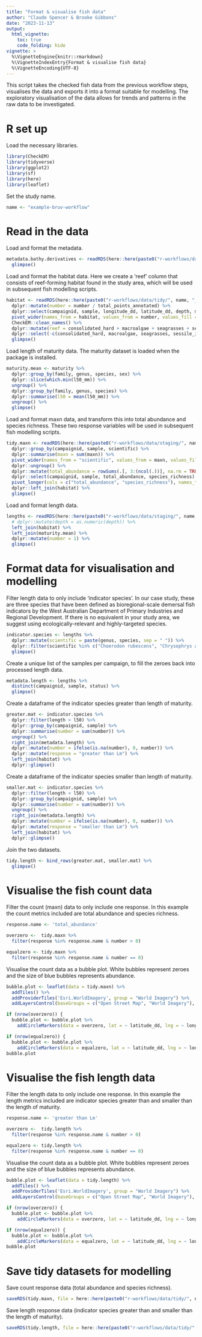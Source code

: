 ```yaml
---
title: "Format & visualise fish data"
author: "Claude Spencer & Brooke Gibbons"
date: "2023-11-13"
output:
  html_vignette:
    toc: true
    code_folding: hide
vignette: >
  %\VignetteEngine{knitr::rmarkdown}
  %\VignetteIndexEntry{Format & visualise fish data}
  %\VignetteEncoding{UTF-8}
---
```


This script takes the checked fish data from the previous workflow steps, visualises the data and exports it into a format suitable for modelling. The exploratory visualisation of the data allows for trends and patterns in the raw data to be investigated.

# R set up
Load the necessary libraries.
```r
library(CheckEM)
library(tidyverse)
library(ggplot2)
library(sf)
library(here)
library(leaflet)
```
Set the study name.
```r
name <- "example-bruv-workflow"
```
# Read in the data
Load and format the metadata.
```r
metadata.bathy.derivatives <- readRDS(here::here(paste0("r-workflows/data/tidy/", name, "_metadata-bathymetry-derivatives.rds"))) %>%
  glimpse()
```
Load and format the habitat data. Here we create a 'reef' column that consists of reef-forming habitat found in the study area, which will be used in subsequent fish modelling scripts.
```r
habitat <- readRDS(here::here(paste0("r-workflows/data/tidy/", name, "_tidy-habitat.rds"))) %>%
  dplyr::mutate(number = number / total_points_annotated) %>%
  dplyr::select(campaignid, sample, longitude_dd, latitude_dd, depth, mbdepth, slope, aspect, TPI, TRI, roughness, detrended, habitat, number, mean.relief, sd.relief) %>%
  pivot_wider(names_from = habitat, values_from = number, values_fill = 0) %>%
  CheckEM::clean_names() %>%
  dplyr::mutate(reef = consolidated_hard + macroalgae + seagrasses + sessile_invertebrates) %>%           
  dplyr::select(-c(consolidated_hard, macroalgae, seagrasses, sessile_invertebrates, unconsolidated_soft)) %>%
  glimpse()
```
Load length of maturity data. The maturity dataset is loaded when the package is installed.
```r
maturity.mean <- maturity %>%
  dplyr::group_by(family, genus, species, sex) %>%
  dplyr::slice(which.min(l50_mm)) %>%
  ungroup() %>%
  dplyr::group_by(family, genus, species) %>%
  dplyr::summarise(l50 = mean(l50_mm)) %>%
  ungroup() %>%
  glimpse()
```
Load and format maxn data, and transform this into total abundance and species richness. These two response variables will be used in subsequent fish modelling scripts.
```r
tidy.maxn <- readRDS(here::here(paste0("r-workflows/data/staging/", name, "_complete-maxn.rds"))) %>%
  dplyr::group_by(campaignid, sample, scientific) %>%
  dplyr::summarise(maxn = sum(maxn)) %>%
  pivot_wider(names_from = "scientific", values_from = maxn, values_fill = 0) %>%
  dplyr::ungroup() %>%
  dplyr::mutate(total_abundance = rowSums(.[, 3:(ncol(.))], na.rm = TRUE), species_richness = rowSums(.[, 3:(ncol(.))] > 0)) %>% 
  dplyr::select(campaignid, sample, total_abundance, species_richness) %>%
  pivot_longer(cols = c("total_abundance", "species_richness"), names_to = "response", values_to = "number") %>%
  dplyr::left_join(habitat) %>%
  glimpse()
```
Load and format length data.
```r
lengths <- readRDS(here::here(paste0("r-workflows/data/staging/", name, "_complete-length.rds"))) %>%
  # dplyr::mutate(depth = as.numeric(depth)) %>%                      
  left_join(habitat) %>%
  left_join(maturity.mean) %>%
  dplyr::mutate(number = 1) %>%
  glimpse()
```
# Format data for visualisation and modelling
Filter length data to only include 'indicator species'. In our case study, these are three species that have been defined as bioregional-scale demersal fish indicators by the West Australian Department of Primary Industries and Regional Development. If there is no equivalent in your study area, we suggest using ecologically-relevant and highly-targeted species.
```r
indicator.species <- lengths %>%
  dplyr::mutate(scientific = paste(genus, species, sep = " ")) %>%
  dplyr::filter(scientific %in% c("Choerodon rubescens", "Chrysophrys auratus", "Glaucosoma hebraicum")) %>%
  glimpse()
```
Create a unique list of the samples per campaign, to fill the zeroes back into processed length data.
```r
metadata.length <- lengths %>%
  distinct(campaignid, sample, status) %>%
  glimpse()
```
Create a dataframe of the indicator species greater than length of maturity.
```r
greater.mat <- indicator.species %>%
  dplyr::filter(length > l50) %>%
  dplyr::group_by(campaignid, sample) %>%
  dplyr::summarise(number = sum(number)) %>%
  ungroup() %>%
  right_join(metadata.length) %>%
  dplyr::mutate(number = ifelse(is.na(number), 0, number)) %>%
  dplyr::mutate(response = "greater than Lm") %>%
  left_join(habitat) %>%
  dplyr::glimpse()
```
Create a dataframe of the indicator species smaller than length of maturity.
```r
smaller.mat <- indicator.species %>%
  dplyr::filter(length < l50) %>%
  dplyr::group_by(campaignid, sample) %>%
  dplyr::summarise(number = sum(number)) %>%
  ungroup() %>%
  right_join(metadata.length) %>%
  dplyr::mutate(number = ifelse(is.na(number), 0, number)) %>%
  dplyr::mutate(response = "smaller than Lm") %>%
  left_join(habitat) %>%
  dplyr::glimpse()
```
Join the two datasets.
```r
tidy.length <- bind_rows(greater.mat, smaller.mat) %>%
  glimpse()
```
# Visualise the fish count data
Filter the count (maxn) data to only include one response. In this example the count metrics included are total abundance and species richness.
```r
response.name <- 'total_abundance'

overzero <-  tidy.maxn %>% 
  filter(response %in% response.name & number > 0) 

equalzero <- tidy.maxn %>% 
  filter(response %in% response.name & number == 0)
```
Visualise the count data as a bubble plot. White bubbles represent zeroes and the size of blue bubbles represents abundance.
```r
bubble.plot <- leaflet(data = tidy.maxn) %>%                     
  addTiles() %>%                                                    
  addProviderTiles('Esri.WorldImagery', group = "World Imagery") %>%
  addLayersControl(baseGroups = c("Open Street Map", "World Imagery"), options = layersControlOptions(collapsed = FALSE))

if (nrow(overzero)) {                                               
  bubble.plot <- bubble.plot %>%
    addCircleMarkers(data = overzero, lat = ~ latitude_dd, lng = ~ longitude_dd, radius = ~ number / 10, fillOpacity = 0.5, stroke = FALSE, label = ~ as.character(sample))}

if (nrow(equalzero)) {                                            
  bubble.plot <- bubble.plot %>%
    addCircleMarkers(data = equalzero, lat = ~ latitude_dd, lng = ~ longitude_dd, radius = 2, fillOpacity = 0.5, color = "white", stroke = FALSE, label = ~ as.character(sample))}
bubble.plot
```
# Visualise the fish length data
Filter the length data to only include one response. In this example the length metrics included are indicator species greater than and smaller than the length of maturity.
```r
response.name <- 'greater than Lm'

overzero <-  tidy.length %>% 
  filter(response %in% response.name & number > 0) 

equalzero <- tidy.length %>% 
  filter(response %in% response.name & number == 0)
```
Visualise the count data as a bubble plot. White bubbles represent zeroes and the size of blue bubbles represents abundance.
```r
bubble.plot <- leaflet(data = tidy.length) %>%                     
  addTiles() %>%                                                    
  addProviderTiles('Esri.WorldImagery', group = "World Imagery") %>%
  addLayersControl(baseGroups = c("Open Street Map", "World Imagery"), options = layersControlOptions(collapsed = FALSE))

if (nrow(overzero)) {                                               
  bubble.plot <- bubble.plot %>%
    addCircleMarkers(data = overzero, lat = ~ latitude_dd, lng = ~ longitude_dd, radius = ~ number + 3, fillOpacity = 0.5, stroke = FALSE, label = ~ as.character(sample))}

if (nrow(equalzero)) {                                            
  bubble.plot <- bubble.plot %>%
    addCircleMarkers(data = equalzero, lat = ~ latitude_dd, lng = ~ longitude_dd, radius = 2, fillOpacity = 0.5, color = "white", stroke = FALSE, label = ~ as.character(sample))}
bubble.plot
```
# Save tidy datasets for modelling
Save count response data (total abundance and species richness).
```r
saveRDS(tidy.maxn, file = here::here(paste0("r-workflows/data/tidy/", name, "_tidy-count.rds")))
```
Save length response data (indicator species greater than and smaller than the length of maturity).
```r
saveRDS(tidy.length, file = here::here(paste0("r-workflows/data/tidy/", name, "_tidy-length.rds")))
```
